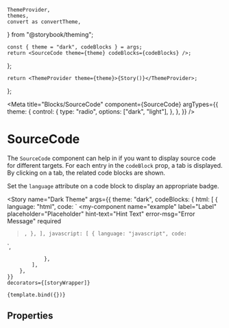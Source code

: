     ThemeProvider,
    themes,
    convert as convertTheme,
} from "@storybook/theming";

    const { theme = "dark", codeBlocks } = args;
    return <SourceCode theme={theme} codeBlocks={codeBlocks} />;
};


    return <ThemeProvider theme={theme}>{Story()}</ThemeProvider>;
};

<Meta
    title="Blocks/SourceCode"
    component={SourceCode}
    argTypes={{
        theme: {
            control: {
                type: "radio",
                options: ["dark", "light"],
            },
        },
    }}
/>

# SourceCode

The `SourceCode` component can help in if you want to display source code for different targets.
For each entry in the `codeBlock` prop, a tab is displayed.
By clicking on a tab, the related code blocks are shown.

Set the `language` attribute on a code block to display an appropriate badge.

<Story
    name="Dark Theme"
    args={{
        theme: "dark",
        codeBlocks: {
            html: [
                {
                    language: "html",
                    code: `
<my-component
    name="example"
    label="Label"
    placeholder="Placeholder"
    hint-text="Hint Text"
    error-msg="Error Message" required
></my-component>`,
                },
            ],
            javascript: [
                {
                    language: "javascript",
                    code: `
<script>
  const element = document.querySelector("my-component");
  element.onChange = function() {};
</script>`,
                },
            ],
        },
    }}
    decorators={[storyWrapper]}
>
    {template.bind({})}
</Story>

## Properties

<ArgsTable />
